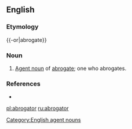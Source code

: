 ==English==

===Etymology===
{{-or|abrogate}}

===Noun===

{{en-noun}}

# [[agent noun|Agent noun]] of [[abrogate]]; one who abrogates.

[[Category:English agent nouns]]

===References===
*{{R:Webster 1913}}


[[pl:abrogator]]
[[ru:abrogator]]
